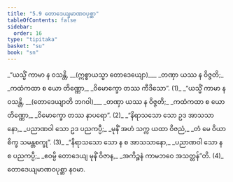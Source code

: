 ```yaml
---
title: "5.9 တောဒေယျမာဏဝပုစ္ဆာ"
tableOfContents: false
sidebar:
  order: 16
type: "tipitaka"
basket: "su"
book: "sn"
---
```



<DynamicBreadcrumb />

<Division number="1095" book="sn">

<Paragraph number="1289" type="verses" book="sn">
_“ယသ္မိံ ကာမာ န ဝသန္တိ, __(ဣစ္စာယသ္မာ တောဒေယျော)___  
_တဏှာ ယဿ န ဝိဇ္ဇတိ;_  
_ကထံကထာ စ ယော တိဏ္ဏော,_  
_ဝိမောက္ခော တဿ ကီဒိသော”. (1)_  

</Paragraph>

</Division>
<Division number="1096" book="sn">

<Paragraph number="1290" type="verses" book="sn">
_“ယသ္မိံ ကာမာ န ဝသန္တိ, __(တောဒေယျာတိ ဘဂဝါ)___  
_တဏှာ ယဿ န ဝိဇ္ဇတိ;_  
_ကထံကထာ စ ယော တိဏ္ဏော,_  
_ဝိမောက္ခော တဿ နာပရော”. (2)_  

</Paragraph>

</Division>
<Division number="1097" book="sn">

<Paragraph number="1291" type="verses" book="sn">
_“နိရာသသော သော ဥဒ အာသသာနော,_  
_ပညာဏဝါ သော ဥဒ ပညကပ္ပီ;_  
_မုနိံ အဟံ သက္က ယထာ ဝိဇညံ,_  
_တံ မေ ဝိယာစိက္ခ သမန္တစက္ခု”. (3)_  

</Paragraph>

</Division>
<Division number="1098" book="sn">

<Paragraph number="1292" type="verses" book="sn">
_“နိရာသသော သော န စ အာသသာနော,_  
_ပညာဏဝါ သော န စ ပညကပ္ပီ;_  
_ဧဝမ္ပိ တောဒေယျ မုနိံ ဝိဇာန,_  
_အကိဉ္စနံ ကာမဘဝေ အသတ္တန်”တိ. (4)_  


</Paragraph>
</Division>

<Paragraph number="1293" type="center" book="sn">
တောဒေယျမာဏဝပုစ္ဆာ နဝမာ.
</Paragraph>